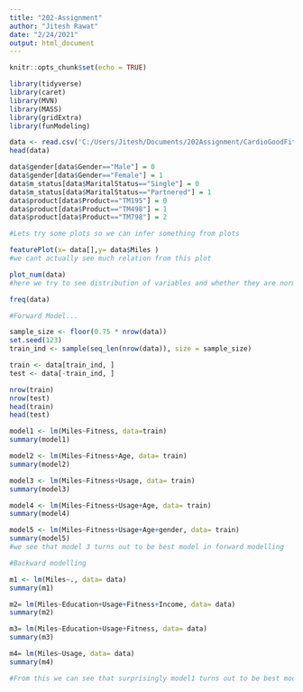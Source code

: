 ---
title: "202-Assignment"
author: "Jitesh Rawat"
date: "2/24/2021"
output: html_document
---

```{r setup, include=FALSE}
knitr::opts_chunk$set(echo = TRUE)
```

```{r}
library(tidyverse)
library(caret)
library(MVN)
library(MASS)
library(gridExtra)
library(funModeling)
```
```{r}
data <- read.csv('C:/Users/Jitesh/Documents/202Assignment/CardioGoodFitness.csv')
head(data)
```

```{r}
data$gender[data$Gender=="Male"] = 0
data$gender[data$Gender=="Female"] = 1
data$m_status[data$MaritalStatus=="Single"] = 0
data$m_status[data$MaritalStatus=="Partnered"] = 1
data$product[data$Product=="TM195"] = 0
data$product[data$Product=="TM498"] = 1
data$product[data$Product=="TM798"] = 2
```


```{r}
#Lets try some plots so we can infer something from plots

featurePlot(x= data[],y= data$Miles )
#we cant actually see much relation from this plot
```

```{r}
plot_num(data)
#here we try to see distribution of variables and whether they are normal or not
```
```{r}
freq(data)
```
```{r}
#Forward Model...

sample_size <- floor(0.75 * nrow(data))
set.seed(123)
train_ind <- sample(seq_len(nrow(data)), size = sample_size)

train <- data[train_ind, ]
test <- data[-train_ind, ]

nrow(train)
nrow(test)
head(train)
head(test)


```
```{r}

model1 <- lm(Miles~Fitness, data=train)
summary(model1)

```
```{r}
model2 <- lm(Miles~Fitness+Age, data= train)
summary(model2)
```
```{r}
model3 <- lm(Miles~Fitness+Usage, data= train)
summary(model3)
```

```{r}
model4 <- lm(Miles~Fitness+Usage+Age, data= train)
summary(model4)

```
```{r}
model5 <- lm(Miles~Fitness+Usage+Age+gender, data= train)
summary(model5)
#we see that model 3 turns out to be best model in forward modelling
```
```{r}
#Backward modelling

m1 <- lm(Miles~., data= data)
summary(m1)
```
```{r}
m2= lm(Miles~Education+Usage+Fitness+Income, data= data)
summary(m2)
```

```{r}
m3= lm(Miles~Education+Usage+Fitness, data= data)
summary(m3)
```
```{r}
m4= lm(Miles~Usage, data= data)
summary(m4)
```
```{r}
#From this we can see that surprisingly model1 turns out to be best model 
```

